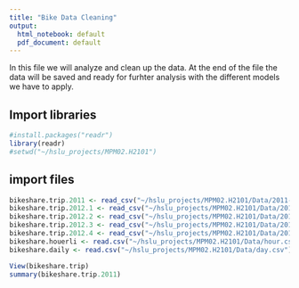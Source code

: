 ```yaml
---
title: "Bike Data Cleaning"
output:
  html_notebook: default
  pdf_document: default
---
```


In this file we will analyze and clean up the data. At the end of the file the data will be saved and ready for furhter analysis with the different models we have to apply.

## Import libraries 
```r
#install.packages("readr")
library(readr)
#setwd("~/hslu_projects/MPM02.H2101")
```

## import files
```r
bikeshare.trip.2011 <- read_csv("~/hslu_projects/MPM02.H2101/Data/2011-capitalbikeshare-tripdata.csv")
bikeshare.trip.2012.1 <- read_csv("~/hslu_projects/MPM02.H2101/Data/2012-capitalbikeshare-tripdata/2012Q1-capitalbikeshare-tripdata.csv")
bikeshare.trip.2012.2 <- read_csv("~/hslu_projects/MPM02.H2101/Data/2012-capitalbikeshare-tripdata/2012Q2-capitalbikeshare-tripdata.csv")
bikeshare.trip.2012.3 <- read_csv("~/hslu_projects/MPM02.H2101/Data/2012-capitalbikeshare-tripdata/2012Q3-capitalbikeshare-tripdata.csv")
bikeshare.trip.2012.4 <- read_csv("~/hslu_projects/MPM02.H2101/Data/2012-capitalbikeshare-tripdata/2012Q4-capitalbikeshare-tripdata.csv")
bikeshare.houerli <- read.csv("~/hslu_projects/MPM02.H2101/Data/hour.csv")
bikeshare.daily <- read.csv("~/hslu_projects/MPM02.H2101/Data/day.csv")

```

```r
View(bikeshare.trip)
summary(bikeshare.trip.2011)
```